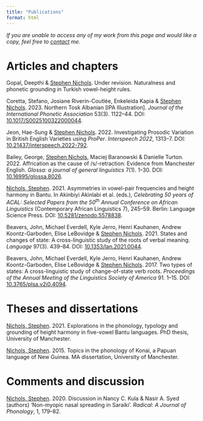 ```yaml
---
title: "Publications"
format: html
---
```


*If you are unable to access any of my work from this page and would like a copy, feel free to [contact](index.qmd#contact) me.*

# Articles and chapters

Gopal, Deepthi & [Stephen Nichols]{.underline}. Under revision. Naturalness and phonetic grounding in Turkish vowel-height rules.

Coretta, Stefano, Josiane Riverin-Coutlée, Enkeleida Kapia & [Stephen Nichols]{.underline}. 2023. Northern Tosk Albanian \[IPA Illustration\]. *Journal of the International Phonetic Association* 53(3). 1122--44. DOI: [10.1017/S0025100322000044](https://doi.org/10.1017/S0025100322000044){target="_blank"}.

Jeon, Hae-Sung & [Stephen Nichols]{.underline}. 2022. Investigating Prosodic Variation in British English Varieties using *ProPer*. *Interspeech 2022*, 1313--7. DOI: [10.21437/interspeech.2022-792](https://doi.org/10.21437/interspeech.2022-792){target="_blank"}.

Bailey, George, [Stephen Nichols]{.underline}, Maciej Baranowski & Danielle Turton. 2022. Affrication as the cause of /s/-retraction: Evidence from Manchester English. *Glossa: a journal of general linguistics* 7(1). 1--30. DOI: [10.16995/glossa.8026](https://doi.org/10.16995/glossa.8026){target="_blank"}.

[Nichols, Stephen]{.underline}. 2021. Asymmetries in vowel-pair frequencies and height harmony in Bantu. In Akinbiyi Akinlabi et al. (eds.), *Celebrating 50 years of ACAL: Selected Papers from the 50^th^ Annual Conference on African Linguistics* (Contemporary African Linguistics 7), 245--59. Berlin: Language Science Press. DOI: [10.5281/zenodo.5578838](https://doi.org/10.5281/zenodo.5578838){target="_blank"}.

Beavers, John, Michael Everdell, Kyle Jerro, Henri Kauhanen, Andrew Koontz-Garboden, Elise LeBovidge & [Stephen Nichols]{.underline}. 2021. States and changes of state: A cross-linguistic study of the roots of verbal meaning. *Language* 97(3). 439--84. DOI: [10.1353/lan.2021.0044](https://doi.org/10.1353/lan.2021.0044){target="_blank"}.

Beavers, John, Michael Everdell, Kyle Jerro, Henri Kauhanen, Andrew Koontz-Garboden, Elise LeBovidge & [Stephen Nichols]{.underline}. 2017. Two types of states: A cross-linguistic study of change-of-state verb roots. *Proceedings of the Annual Meeting of the Linguistics Society of America* 91. 1--15. DOI: [10.3765/plsa.v2i0.4094](https://doi.org/10.3765/plsa.v2i0.4094){target="_blank"}.

# Theses and dissertations

[Nichols, Stephen]{.underline}. 2021. Explorations in the phonology, typology and grounding of height harmony in five-vowel Bantu languages. PhD thesis, University of Manchester. [<i class="fa-solid fa-file-pdf" style="color: $link-color;"></i>](https://research.manchester.ac.uk/files/196051804/FULL_TEXT.PDF){target="_blank" title="Download full thesis"}

[Nichols, Stephen]{.underline}. 2015. Topics in the phonology of Konai, a Papuan language of New Guinea. MA dissertation, University of Manchester. [<i class="fa-solid fa-file-pdf" style="color: $link-color;"></i>](files/2015-dissertation-abstract.pdf){target="_blank" title="Download abstract"}

# Comments and discussion

[Nichols, Stephen]{.underline}. 2020. Discussion in Nancy C. Kula & Nasir A. Syed (authors) 'Non-myopic nasal spreading in Saraiki'. *Radical: A Journal of Phonology*, 1, 179--82. [<i class="fa-solid fa-arrow-up-right-from-square" style="color: $link-color;"></i>](https://radical.cnrs.fr/kula-syed-non-myopic-nasal-spreading-in-saraiki/){target="_blank" title="Go to paper"}
